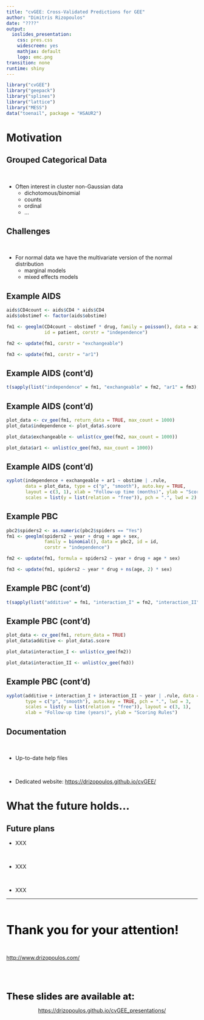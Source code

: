 ```yaml
---
title: "cvGEE: Cross-Validated Predictions for GEE"
author: "Dimitris Rizopoulos"
date: "????"
output:
  ioslides_presentation:
    css: pres.css
    widescreen: yes
    mathjax: default
    logo: emc.png
transition: none
runtime: shiny
---
```


<script type="text/x-mathjax-config">
  MathJax.Hub.Config({ TeX: { extensions: ["color.js"] }});
</script>

```r
library("cvGEE")
library("geepack")
library("splines")
library("lattice")
library("MESS")
data("toenail", package = "HSAUR2")
```

# Motivation

## Grouped Categorical Data

<br/>

- Often interest in cluster non-Gaussian data
    + dichotomous/binomial
    + counts
    + ordinal
    + ...

## Challenges

<br/>

- For normal data we have the multivariate version of the normal distribution
  + marginal models
  + mixed effects models

## Example AIDS

```r
aids$CD4count <- aids$CD4 * aids$CD4
aids$obstimef <- factor(aids$obstime)

fm1 <- geeglm(CD4count ~ obstimef * drug, family = poisson(), data = aids, 
              id = patient, corstr = "independence")

fm2 <- update(fm1, corstr = "exchangeable")

fm3 <- update(fm1, corstr = "ar1")
```

## Example AIDS (cont'd)

```r
t(sapply(list("independence" = fm1, "exchangeable" = fm2, "ar1" = fm3), QIC))
```

## Example AIDS (cont'd)

```r
plot_data <- cv_gee(fm1, return_data = TRUE, max_count = 1000)
plot_data$independence <- plot_data$.score

plot_data$exchangeable <- unlist(cv_gee(fm2, max_count = 1000))

plot_data$ar1 <- unlist(cv_gee(fm3, max_count = 1000))
```

## Example AIDS (cont'd)

```r
xyplot(independence + exchangeable + ar1 ~ obstime | .rule, 
       data = plot_data, type = c("p", "smooth"), auto.key = TRUE, 
       layout = c(3, 1), xlab = "Follow-up time (months)", ylab = "Scoring Rules",
       scales = list(y = list(relation = "free")), pch = ".", lwd = 2)

```


## Example PBC

```r
pbc2$spiders2 <- as.numeric(pbc2$spiders == "Yes")
fm1 <- geeglm(spiders2 ~ year + drug + age + sex,
              family = binomial(), data = pbc2, id = id, 
              corstr = "independence")

fm2 <- update(fm1, formula = spiders2 ~ year + drug + age * sex)

fm3 <- update(fm1, spiders2 ~ year * drug + ns(age, 2) * sex)
```

## Example PBC (cont'd)

```r
t(sapply(list("additive" = fm1, "interaction_I" = fm2, "interaction_II" = fm3), QIC))
```

## Example PBC (cont'd)

```r
plot_data <- cv_gee(fm1, return_data = TRUE)
plot_data$additive <- plot_data$.score

plot_data$interaction_I <- unlist(cv_gee(fm2))

plot_data$interaction_II <- unlist(cv_gee(fm3))
```

## Example PBC (cont'd)

```r
xyplot(additive + interaction_I + interaction_II ~ year | .rule, data = plot_data, 
       type = c("p", "smooth"), auto.key = TRUE, pch = ".", lwd = 3,
       scales = list(y = list(relation = "free")), layout = c(3, 1),
       xlab = "Follow-up time (years)", ylab = "Scoring Rules")
```

## Documentation

<br/>

- Up-to-date help files

<br/>

- Dedicated website: [https://drizopoulos.github.io/cvGEE/](https://drizopoulos.github.io/cvGEE/)
    
# What the future holds...

## Future plans

- XXX

<br/>

- XXX

<br/>

- XXX
    
***

<br/> 
<br/> 

<div align = "center">
<font color = "black" size = "6">**Thank you for your attention!**</font>
</div>
<br/>
<div align = "center">
[http://www.drizopoulos.com/](http://www.drizopoulos.com/)
</div>

<br/> 
<br/>
<br/>

<div align = "center">
<font color = "black" size = "5">**These slides are available at:**</font>
</div>
<div align = "center">
<div align = "center">
[https://drizopoulos.github.io/cvGEE_presentations/](https://drizopoulos.github.io/cvGEE_presentations/)
</div>

